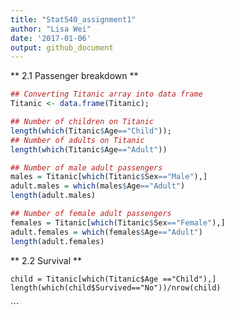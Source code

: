 ```yaml
---
title: "Stat540_assignment1"
author: "Lisa Wei"
date: '2017-01-06' 
output: github_document
---
```


** 2.1 Passenger breakdown **

```r

## Converting Titanic array into data frame
Titanic <- data.frame(Titanic);

## Number of children on Titanic
length(which(Titanic$Age=="Child"));
## Number of adults on Titanic
length(which(Titanic$Age=="Adult"))

## Number of male adult passengers
males = Titanic[which(Titanic$Sex=="Male"),]
adult.males = which(males$Age=="Adult")
length(adult.males)

## Number of female adult passengers
females = Titanic[which(Titanic$Sex=="Female"),]
adult.females = which(females$Age=="Adult")
length(adult.females)
```

** 2.2  Survival **
``` survival
child = Titanic[which(Titanic$Age =="Child"),]
length(which(child$Survived=="No"))/nrow(child)

```



```
